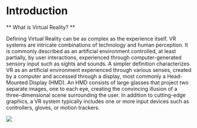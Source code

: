 # Introduction

** What is Virtual Reality? **

Defining Virtual Reality can be as complex as the experience itself. VR systems are intricate combinations of technology and human perception. It is commonly described as an artificial environment controlled, at least partially, by user interactions, experienced through computer-generated sensory input such as sights and sounds. A simpler definition characterizes VR as an artificial environment experienced through various senses, created by a computer and accessed through a display, most commonly a Head-Mounted Display (HMD). An HMD consists of large glasses that project two separate images, one to each eye, creating the convincing illusion of a three-dimensional scene surrounding the user. In addition to cutting-edge graphics, a VR system typically includes one or more input devices such as controllers, gloves, or motion trackers.

 ![](https://www.youtube.com/watch?embeds_referring_euri=https%3A%2F%2Fmoodle.gla.ac.uk%2F&embeds_referring_origin=https%3A%2F%2Fmoodle.gla.ac.uk&source_ve_path=Mjg2NjQsMTY0NTAz&v=akveRNY6Ulw&feature=youtu.be) 
